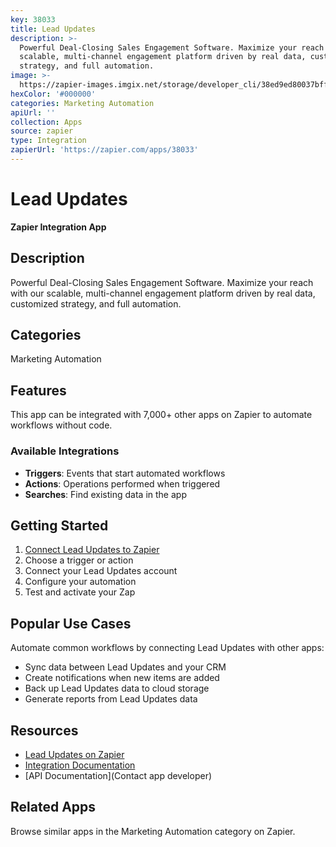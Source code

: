 ```yaml
---
key: 38033
title: Lead Updates
description: >-
  Powerful Deal-Closing Sales Engagement Software. Maximize your reach with our
  scalable, multi-channel engagement platform driven by real data, customized
  strategy, and full automation.
image: >-
  https://zapier-images.imgix.net/storage/developer_cli/38ed9ed80037bff30550b0fc1636fc7f.png?auto=format%2Ccompress&ixlib=python-3.0.0&q=50
hexColor: '#000000'
categories: Marketing Automation
apiUrl: ''
collection: Apps
source: zapier
type: Integration
zapierUrl: 'https://zapier.com/apps/38033'
---
```

# Lead Updates

**Zapier Integration App**

## Description

Powerful Deal-Closing Sales Engagement Software. Maximize your reach with our scalable, multi-channel engagement platform driven by real data, customized strategy, and full automation.

## Categories

Marketing Automation

## Features

This app can be integrated with 7,000+ other apps on Zapier to automate workflows without code.

### Available Integrations

- **Triggers**: Events that start automated workflows
- **Actions**: Operations performed when triggered
- **Searches**: Find existing data in the app

## Getting Started

1. [Connect Lead Updates to Zapier](https://zapier.com/apps/38033)
2. Choose a trigger or action
3. Connect your Lead Updates account
4. Configure your automation
5. Test and activate your Zap

## Popular Use Cases

Automate common workflows by connecting Lead Updates with other apps:

- Sync data between Lead Updates and your CRM
- Create notifications when new items are added
- Back up Lead Updates data to cloud storage
- Generate reports from Lead Updates data

## Resources

- [Lead Updates on Zapier](https://zapier.com/apps/38033)
- [Integration Documentation](https://zapier.com/apps/38033/integrations)
- [API Documentation](Contact app developer)

## Related Apps

Browse similar apps in the Marketing Automation category on Zapier.
